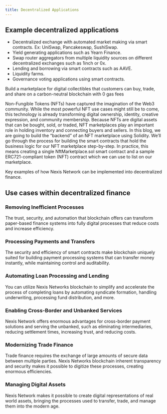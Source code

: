 ---
title: Decentralized Applications
---


## Example decentralized applications

- Decentralized exchange with automated market making via smart contracts. Ex: UniSwap, Pancakeswap, SushiSwap.
- Yield generating applications such as Yearn Finance.
- Swap router aggregators from multiple liquidity sources on different decentralized exchanges such as 1inch or 0x.
- Lending and borrowing via smart contracts such as AAVE.
- Liquidity farms.
- Governance voting applications using smart contracts.

Build a marketplace for digital collectibles that customers can buy, trade, and share on a carbon-neutral blockchain with 0 gas fees

Non-Fungible Tokens (NFTs) have captured the imagination of the Web3 community. While the most powerful NFT use cases might still be to come, this technology is already transforming digital ownership, identity, creative expression, and community membership.
Because NFTs are digital assets that can be bought, sold, or traded, NFT marketplaces play an important role in holding inventory and connecting buyers and sellers.
In this blog, we are going to build the “backend” of an NFT marketplace using Solidity. We’ll go through the process for building the smart contracts that hold the business logic for our NFT marketplace step-by-step. In practice, this means creating a single NftMarketplace.sol smart contract and a sample ERC721-compliant token (NFT) contract which we can use to list on our marketplace.



Key examples of how Nexis Network can be implemented into decentralized finance.

## Use cases within decentralized finance

### Removing Inefficient Processes

The trust, security, and automation that blockchain offers can transform paper-based finance systems into fully digital processes that reduce costs and increase efficiency.

### Processing Payments and Transfers

The security and efficiency of smart contracts make blockchain uniquely suited for building payment processing systems that can transfer money instantly, while maintaining control and auditability.

### Automating Loan Processing and Lending

You can utilize Nexis Networks blockchain to simplify and accelerate the process of completing loans by automating syndicate formation, handling underwriting, processing fund distribution, and more.

### Enabling Cross-Border and Unbanked Services

Nexis Network offers enormous advantages for cross-border payment solutions and serving the unbanked, such as eliminating intermediaries, reducing settlement times, increasing trust, and reducing costs.

### Modernizing Trade Finance

Trade finance requires the exchange of large amounts of secure data between multiple parties. Nexis Networks blockchain inherent transparency and security makes it possible to digitize these processes, creating enormous efficiencies.

### Managing Digital Assets

Nexis Network makes it possible to create digital representations of real world assets, bringing the processes used to transfer, trade, and manage them into the modern age.